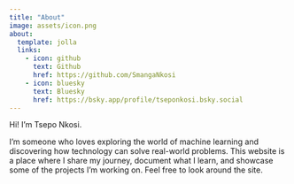 ```yaml
---
title: "About"
image: assets/icon.png
about:
  template: jolla
  links:
    - icon: github
      text: Github
      href: https://github.com/SmangaNkosi
    - icon: bluesky
      text: Bluesky
      href: https://bsky.app/profile/tseponkosi.bsky.social
---
```


Hi! I'm Tsepo Nkosi.

I'm someone who loves exploring the world of machine learning and discovering how technology can solve real-world problems.
This website is a place where I share my journey, document what I learn, and showcase some of the projects I'm working on.
Feel free to look around the site.


